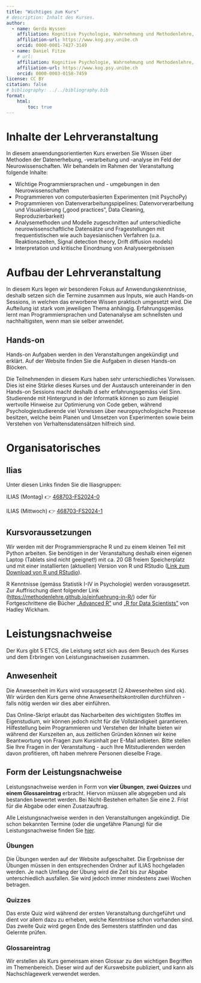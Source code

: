 ```yaml
---
title: "Wichtiges zum Kurs"
# description: Inhalt des Kurses.
author:
  - name: Gerda Wyssen
    affiliation: Kognitive Psychologie, Wahrnehmung und Methodenlehre, Universität Bern 
    affiliation-url: https://www.kog.psy.unibe.ch
    orcid: 0000-0001-7427-3149
  - name: Daniel Fitze
    # url: 
    affiliation: Kognitive Psychologie, Wahrnehmung und Methodenlehre, Universität Bern 
    affiliation-url: https://www.kog.psy.unibe.ch
    orcid: 0000-0003-0158-7459
license: CC BY
citation: false
# bibliography: ../../bibliography.bib
format:
    html:
        toc: true
---
```


# Inhalte der Lehrveranstaltung

In diesem anwendungsorientierten Kurs erwerben Sie Wissen über Methoden der Datenerhebung, -verarbeitung und -analyse im Feld der Neurowissenschaften.
Wir behandeln im Rahmen der Veranstaltung folgende Inhalte:

- Wichtige Programmiersprachen und - umgebungen in den Neurowissenschaften
- Programmieren von computerbasierten Experimenten (mit PsychoPy)
- Programmieren von Datenverarbeitungspipelines: Datenvorverarbeitung und Visualisierung („good practices", Data Cleaning, Reproduzierbarkeit)
- Analysemethoden und Modelle zugeschnitten auf unterschiedliche neurowissenschaftliche Datensätze und Fragestellungen mit frequentistischen wie auch bayesianischen Verfahren (u.a. Reaktionszeiten, Signal detection theory, Drift diffusion models)
- Interpretation und kritische Einordnung von Analyseergebnissen 

# Aufbau der Lehrveranstaltung

In diesem Kurs legen wir besonderen Fokus auf Anwendungskenntnisse, deshalb setzen sich die Termine zusammen aus Inputs, wie auch Hands-on Sessions, in welchen das erworbene Wissen praktisch umgesetzt wird. Die Aufteilung ist stark vom jeweiligen Thema anhängig. Erfahrungsgemäss lernt man Programmiersprachen und Datenanalyse am schnellsten und nachhaltigsten, wenn man sie selber anwendet. 

::: callout-caution
## Hands-on

Hands-on Aufgaben werden in den Veranstaltungen angekündigt und erklärt. Auf der Website finden Sie die Aufgaben in diesen Hands-on Blöcken.
:::

Die Teilnehmenden in diesem Kurs haben sehr unterschiedliches Vorwissen. Dies ist eine Stärke dieses Kurses und der Austausch untereinander in den Hands-on Sessions macht deshalb d sehr erfahrungsgemäss viel Sinn. Studierende mit Hintergrund in der Informatik können so zum Beispiel  wertvolle Hinweise zur Optimierung von Code geben, während Psychologiestudierende viel Vorwissen über neuropsychologische Prozesse besitzen, welche beim Planen und Umsetzen von Experimenten sowie beim Verstehen von Verhaltensdatensätzen hilfreich sind.


# Organisatorisches

## Ilias

Unter diesen Links finden Sie die Iliasgruppen:

ILIAS (Montag) 👉 [468703-FS2024-0](https://ilias.unibe.ch/goto_ilias3_unibe_crs_2926130.html)

ILIAS (Mittwoch) 👉 [468703-FS2024-1](https://ilias.unibe.ch/goto_ilias3_unibe_crs_2880593.html)


## Kursvoraussetzungen
Wir werden mit der Programmiersprache R und zu einem kleinen Teil mit Python arbeiten. Sie benötigen in der Veranstaltung deshalb einen eigenen Laptop (Tablets sind nicht geeignet!) mit ca. 20 GB freiem Speicherplatz und mit einer installierten (aktuellen) Version von R und RStudio ([Link zum Download von R und RStudio](https://posit.co/download/rstudio-desktop/)).

R Kenntnisse (gemäss Statistik I-IV in Psychologie) werden vorausgesetzt. Zur Auffrischung dient folgender Link (<https://methodenlehre.github.io/einfuehrung-in-R/>) oder für Fortgeschrittene die Bücher [„Advanced R"](http://adv-r.had.co.nz/) und [„R for Data Scientists"](https://r4ds.had.co.nz/) von Hadley Wickham.


# Leistungsnachweise

Der Kurs gibt 5 ETCS, die Leistung setzt sich aus dem Besuch des Kurses und dem Erbringen von Leistungsnachweisen zusammen.

## Anwesenheit

Die Anwesenheit im Kurs wird vorausgesetzt (2 Abwesenheiten sind ok). Wir würden den Kurs gerne ohne Anwesenheitskontrollen durchführen - falls nötig werden wir dies aber einführen.

Das Online-Skript erlaubt das Nacharbeiten des wichtigsten Stoffes im Eigenstudium, wir können jedoch nicht für die Vollständigkeit garantieren. Hilfestellung beim Programmieren und Verstehen der Inhalte bieten wir während der Kurszeiten an, aus zeitlichen Gründen können wir keine Beantwortung von Fragen zum Kursinhalt per E-Mail anbieten. Bitte stellen Sie Ihre Fragen in der Veranstaltung - auch Ihre Mitstudierenden werden davon profitieren, oft haben mehrere Personen dieselbe Frage.


## Form der Leistungsnachweise

Leistungsnachweise werden in Form von __vier Übungen__,  __zwei Quizzes__ und __einem Glossareintrag__ erbracht. Hiervon müssen alle abgegeben und als bestanden bewertet werden. Bei Nicht-Bestehen erhalten Sie eine 2. Frist für die Abgabe oder einen Zusatzauftrag. 

Alle Leistungsnachweise werden in den Veranstaltungen angekündigt. Die schon bekannten Termine (oder die ungefähre Planung) für die Leistungsnachweise finden Sie [hier](https://kogpsy.github.io/neuroscicomplabFS24/pages/admin/termine.html).

### Übungen
Die Übungen werden auf der Website aufgeschaltet. Die Ergebnisse der Übungen müssen in den entsprechenden Ordner auf ILIAS hochgeladen werden. Je nach Umfang der Übung wird die Zeit bis zur Abgabe unterschiedlich ausfallen. Sie wird jedoch immer mindestens zwei Wochen betragen.

### Quizzes
Das erste Quiz wird während der ersten Veranstaltung durchgeführt und dient vor allem dazu zu erheben, welche Kenntnisse schon vorhanden sind. Das zweite Quiz wird gegen Ende des Semesters stattfinden und das Gelernte prüfen.

### Glossareintrag
Wir erstellen als Kurs gemeinsam einen Glossar zu den wichtigen Begriffen im Themenbereich. Dieser wird auf der Kurswebsite publiziert, und kann als Nachschlagewerk verwendet werden.



 
<!-- ## Peer Feedback Weiteres

Diese Veranstaltung gibt es zum 4. Mal, jedes Jahr wurde eine Guidelines -->

<!-- Die Evaluation der Übungen erfolgt in Form von __Peer-Feedback__; dies bedeutet, dass Sie nach dem Abgabetermin aufgefordert werden, zu den Übungen von zufällig ausgewählten Mitstudierenden Feedback zu geben. Danach erhalten Sie selber von anderen Mitstudierenden Feedback zu Ihrer Übung. Das Peer-Feedback ist somit Teil des Leistungsnachweises. Auf Ilias finden Sie Informationen zur Art und Form des Feedbacks passend zur Übung. Grundsätzliche Guidelines zum Peer-Feedback finden Sie untenstehend. -->

<!-- Wissenschaftliche Artikel werden von Forschenden aus denselben/ähnlichen Forschungsgebieten begutachtet. In diesem Kurs wählen wir für das Feedback zu den Übungen ebenfalls dieses Prinzip des *peer review*. Für jede Übung erhalten Sie einen klaren Begutachtungsauftrag mit Fragen wie z.B. *Was würde die Grafik informativer machen?*. Wir bitten Sie, beim Verfassen des Peer-Feedbacks folgende Richtlinien zu beachten: -->

<!-- - **be kind**: Seien Sie freundlich. Wählen Sie Ihre Rückmeldungspunkte sorgfältig. Nehmen Sie sich Zeit und geben Sie nicht sehr knappes, verspätetes oder gar kein Feedback. Schreiben Sie was Ihnen positiv aufgefallen ist und unbedingt beibehalten werden sollte. -->

<!-- - **be specific**: Beschreiben Sie das Problem oder die Kritikpunkte präzise und spezifisch (statt z.B. *"Code läuft nicht"* könnten Sie schreiben *"in Zeile 34 gibt es eine Fehlermeldung, es scheint die Variable wurde falsch benannt, ..."*) -->

<!-- - **be helpful**: Seien Sie konstruktiv. Es gibt immer etwas was verbessert werden könnte. Beschreiben Sie diese Punkte und fügen Sie bestenfalls einen Lösungsansatz oder -vorschlag hinzu (statt z.B. *"die Farben sind nicht geeignet für farbenblinde Personen"* könnten Sie schreiben *"die [`viridis`](https://sjmgarnier.github.io/viridis/) Palette würde die Grafik für farbenblinde Personen zugänglich machen"*). -->


<!-- Wertvolles und konstruktives Feedback zu geben benötigt Zeit. Deshalb planen Sie sich bitte ca. 1 Lektion für das jeweilige Peer Feedback ein. -->
